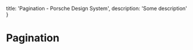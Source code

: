 
  title: 'Pagination - Porsche Design System',
  description: 'Some description'
}

# Pagination <ComponentStatus tagName="p-pagination"></ComponentStatus>
